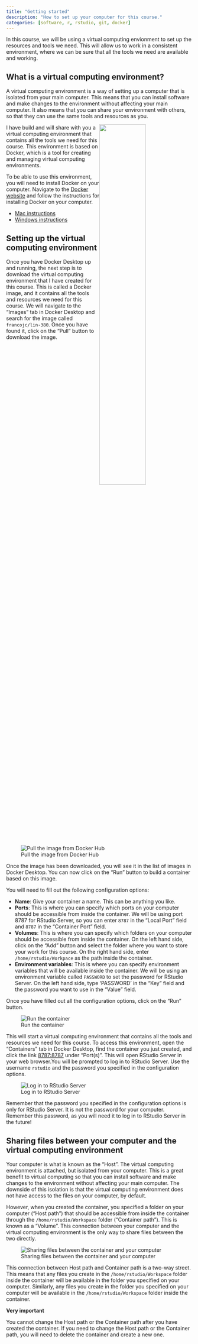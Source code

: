 ```yaml
---
title: "Getting started"
description: "How to set up your computer for this course."
categories: [software, r, rstudio, git, docker]
---
```


In this course, we will be using a virtual computing envionment to set up the resources and tools we need. This will allow us to work in a consistent environment, where we can be sure that all the tools we need are available and working.

## What is a virtual computing environment?

A virtual computing environment is a way of setting up a computer that is isolated from your main computer. This means that you can install software and make changes to the environment without affecting your main computer. It also means that you can share your environment with others, so that they can use the same tools and resources as you.

![](getting-started/docker.png){style="float: right; width: 50%;"}

I have build and will share with you a virtual computing environment that contains all the tools we need for this course. This environment is based on Docker, which is a tool for creating and managing virtual computing environments.

To be able to use this environment, you will need to install Docker on your computer. Navigate to the [Docker website](https://www.docker.com/products/docker-desktop/) and follow the instructions for installing Docker on your computer.

- [Mac instructions](https://docs.docker.com/desktop/install/mac-install/)
- [Windows instructions](https://docs.docker.com/desktop/install/windows-install/)

## Setting up the virtual computing environment

Once you have Docker Desktop up and running, the next step is to download the virtual computing environment that I have created for this course. This is called a Docker image, and it contains all the tools and resources we need for this course. We will navigate to the "Images" tab in Docker Desktop and search for the image called `francojc/lin-380`. Once you have found it, click on the "Pull" button to download the image.

![Pull the image from Docker Hub](getting-started/docker-pull-image.gif)

Once the image has been downloaded, you will see it in the list of images in Docker Desktop. You can now click on the "Run" button to build a container based on this image.

You will need to fill out the following configuration options:

- **Name**: Give your container a name. This can be anything you like.
- **Ports**: This is where you can specify which ports on your computer should be accessible from inside the container. We will be using port 8787 for RStudio Server, so you can enter `8787` in the "Local Port" field and `8787` in the "Container Port" field.
- **Volumes**: This is where you can specify which folders on your computer should be accessible from inside the container. On the left hand side, click on the "Add" button and select the folder where you want to store your work for this course. On the right hand side, enter `/home/rstudio/Workpace` as the path inside the container.
- **Environment variables**: This is where you can specify environment variables that will be available inside the container. We will be using an environment variable called `PASSWORD` to set the password for RStudio Server. On the left hand side, type 'PASSWORD' in the "Key" field and the password you want to use in the "Value" field.

Once you have filled out all the configuration options, click on the "Run" button.

![Run the container](getting-started/docker-run-container.gif)

This will start a virtual computing environment that contains all the tools and resources we need for this course. To access this environment, open the "Containers" tab in Docker Desktop, find the container you just created, and click the link [8787:8787](http://localhost:8787) under "Port(s)". This will open RStudio Server in your web browser.You will be prompted to log in to RStudio Server. Use the username `rstudio` and the password you specified in the configuration options.

![Log in to RStudio Server](getting-started/docker-access-container.gif)

:::{.callout}
Remember that the password you specified in the configuration options is only for RStudio Server. It is not the password for your computer. Remember this password, as you will need it to log in to RStudio Server in the future!
:::

## Sharing files between your computer and the virtual computing environment

Your computer is what is known as the "Host". The virtual computing environment is attached, but isolated from your computer. This is a great benefit to virtual computing so that you can install software and make changes to the environment without affecting your main computer. The downside of this isolation is that the virtual computing environment does not have access to the files on your computer, by default.

However, when you created the container, you specified a folder on your computer ("Host path") that should be accessible from inside the container through the `/home/rstudio/Workspace` folder ("Container path"). This is known as a "Volume". This connection between your computer and the virtual computing environment is the only way to share files between the two directly.

![Sharing files between the container and your computer](getting-started/docker-rstudio-volume.gif)

This connection between Host path and Container path is a two-way street. This means that any files you create in the `/home/rstudio/Workspace` folder inside the container will be available in the folder you specified on your computer. Similarly, any files you create in the folder you specified on your computer will be available in the `/home/rstudio/Workspace` folder inside the container.

:::{.callout}
**Very important**

You cannot change the Host path or the Container path after you have created the container. If you need to change the Host path or the Container path, you will need to delete the container and create a new one.
:::

